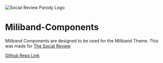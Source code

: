 <Meta title="Overview / Introduction " />

![Social Review Parody Logo](stories/assets/cover.png?raw=true "Social Review Parody Logo")

# Miliband-Components

Miliband Components are designed to be used for the Miliband Theme. This was made for [The Social Review](https://www.thesocialreview.co.uk/)

[Github Repo Link](https://github.com/JacobWeinbren/miliband-components)

